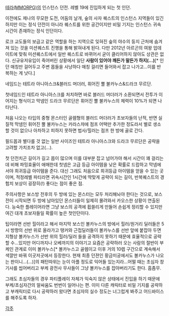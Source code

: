 [[테라(MMORPG)]]의 인스턴스 던전. 레벨 19에 진입하게 되는 첫 인던. 

이전에도 제나의 무모한 도전, 어둠의 날개, 숲의 사자 퀘스트의 인스턴스 지역들이 있긴 하지만 이는 정식 던전이 아니라 퀘스트를 위한 공간이지만 비밀 기지는 인스턴스  귀속시간이 존재하는 정식 인던이다.

로크 교도들의 보급고 같은 역할을 하는 지역으로 잊혀진 숲의 야수의 둥지 근처에 숨겨져 있는 것을 미션퀘스트 진행을 통해 밝혀내게 된다. 다만 2012년 아르곤의 여왕 업데이트에 맞춰 미션퀘스트에서 일반 퀘스트로 바뀌어서 굳이 클리어하지 않아도 상관은 없다. 신규유저유입이 죽어버린 상황에서 일단 '''사람이 있어야 깨든가 말든가 하지(...)'''[* 인던 매칭만 걸어두고 주변 몹들을 사냥하다 매칭 걸리면 들어와서 잡고 나가고...이를 반복하는 게 낫다.]

네임드는 테트라 아니아스크&블러드 머더러, 휘어진 뿔 불카누스&드라크 무르단.

첫네임드인 테트라 아니아스크를 처치하면 바로 블러드 머더러가 소환되면서 전투가 이어지는 형식이고 막넴인 드라크 무르단은 휘어진 뿔 불카누스의 체력이 10%가 되면 나타난다.

처음 나오는 타입의 중형 몬스터인 골렘형의 블러드 머더러가 초보자들의 난적, 반면 실질적 막넴인 휘어진 뿔 불카누스는 카라스챠에 점프 어택만 추가한 정도라서 별로 생소할 것이 없으나 아차하고 피하지 못하면 법사/힐러는 점프 한 방에 골로 간다. 

필드몹과 별다를 것 없는 일반 사이즈인 테트라 아니아스크와 드라크 무르단은 공략을 고려할 가치조차 없고(...).

첫 던전치곤 길이가 길고 몹이 많으며 이를 대부분 잡고 넘어가야 해서 시간이 꽤 걸리는데 비해 파밍효율이 애매한데 첫넴은 고급 등급 아이템을 낮은 확률로 드랍하고 막넴에서야 희귀등급 아이템을 준다. 대신 그래도 처음으로 희귀등급 아이템을 얻을 수 있는 곳이며, 적정레벨 파티라면 귀속시간인 1시간에 딱맞게 공략이 되는 길이, 반복퀘스트의 경험치 보상이 굉장히(!) 좋다는 점이 좋은 점.

주의사항은 보스방 전후의 두 방에 있는 몬스터는 모두 처리해놔야 한다는 것으로, 보스전이 시작되면 두 방에 남아있던 몬스터들이 일제히 몰려와서 카오스한 상황이 연출된다. 능숙한 플레이어라면 그냥 보스의 공격에 휩쓸리게 만들어 손쉽게 정리할 수 있지만 여긴 대개 초보자들일 확률이 높은 첫인던이다.

팁이라면 선반 힐이라고 해서 마지막 보스인 볼카누스의 방에서 힐러/원거리 딜러들은 5시 방향의 선반 위로 올라가고 탱커와 근접딜러들이 볼카누스를 선반 앞에 붙잡아 두면 지형상 볼카누스가 선반 위의 힐러/딜러 들을 공격하지 못하기 때문에 효율적으로 공략할 수...있지만 어디까지나 오베까지의 이야기고 요즘은 공략하러 오는 사람의 절반이 부케인 관계로 이미 볼카누스[* 볼카누스고 골렘이고 이후 거의 10렙 구간으로 계속해서 색깔만 바꿔 이곳저곳에서 등장한다. 현재 최종 던젼인 황금미궁에서도 볼카누스가 나오는 판이니...(...)]의 패턴따위는 눈이 아플 정도로 익어들 있는지라...어떨 때는 초심자 창기사를 씹어버리고 부케 광전사 무사들이 그냥 볼카누스를 잡아버리기도 한다. 흠좀무.

그래도 초심자들의 경우 파티플레이 자체가 익숙지 않은 상태에서 진입을 하기 때문에 부케/초심자간의 말싸움도 번번이 일어나는 편. 이미 다른 캐릭터로 비밀 기지를 공략하고 부캐릭터로 다시 공략하러 왔다면 초심자의 실수 정도는 너그럽게 봐주고 어드바이스를 해주도록 하자. 


[[각주]]
